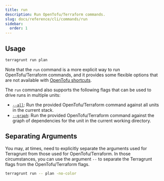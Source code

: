 ```yaml
---
title: run
description: Run OpenTofu/Terraform commands.
slug: docs/reference/cli/commands/run
sidebar:
  order: 1
---
```



<Command name={frontmatter.title} />

## Usage

```bash
terragrunt run plan
```

Note that the `run` command is a more explicit way to run OpenTofu/Terraform commands, and it provides some flexible options that are not available with [OpenTofu shortcuts](/docs/reference/cli/commands/opentofu-shortcuts).

The `run` command also supports the following flags that can be used to drive runs in multiple units:

- [`--all`](#all): Run the provided OpenTofu/Terraform command against all units in the current stack.
- [`--graph`](#graph): Run the provided OpenTofu/Terraform command against the graph of dependencies for the unit in the current working directory.

## Separating Arguments

You may, at times, need to explicitly separate the arguments used for Terragrunt from those used for OpenTofu/Terraform. In those circumstances, you can use the argument `--` to separate the Terragrunt flags from the OpenTofu/Terraform flags.

```bash
terragrunt run -- plan -no-color
```
